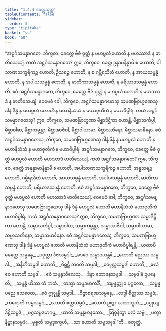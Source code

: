 ```yaml
---
title: "1.4.4 ခေတ္တသုတ္တ"
tableOfContents: false
sidebar:
  order: 5
type: "tipitaka"
basket: "su"
book: "a8"
---
```



<DynamicBreadcrumb />

<Division number="34" book="a8">

<Paragraph number="328" book="a8">
“အဋ္ဌင်္ဂသမန္နာဂတေ, ဘိက္ခဝေ, ခေတ္တေ ဗီဇံ ဝုတ္တံ န မဟပ္ဖလံ ဟောတိ န မဟဿာဒံ န ဖာတိသေယျံ. ကထံ အဋ္ဌင်္ဂသမန္နာဂတေ? ဣဓ, ဘိက္ခဝေ, ခေတ္တံ ဥန္နာမနိန္နာမိ စ ဟောတိ, ပါသာဏသက္ခရိကဉ္စ ဟောတိ, ဦသရဉ္စ ဟောတိ, န စ ဂမ္ဘီရသိတံ ဟောတိ, န အာယသမ္ပန္နံ ဟောတိ, န အပါယသမ္ပန္နံ ဟောတိ, န မာတိကာသမ္ပန္နံ ဟောတိ, န မရိယာဒသမ္ပန္နံ ဟောတိ. ဧဝံ အဋ္ဌင်္ဂသမန္နာဂတေ, ဘိက္ခဝေ, ခေတ္တေ ဗီဇံ ဝုတ္တံ န မဟပ္ဖလံ ဟောတိ န မဟဿာဒံ န ဖာတိသေယျံ.
</Paragraph>

<Paragraph number="329" book="a8">
ဧဝမေဝံ ခေါ, ဘိက္ခဝေ, အဋ္ဌင်္ဂသမန္နာဂတေသု သမဏဗြာဟ္မဏေသု ဒါနံ ဒိန္နံ န မဟပ္ဖလံ ဟောတိ န မဟာနိသံသံ န မဟာဇုတိကံ န မဟာဝိပ္ဖါရံ. ကထံ အဋ္ဌင်္ဂသမန္နာဂတေသု? ဣဓ, ဘိက္ခဝေ, သမဏဗြာဟ္မဏာ မိစ္ဆာဒိဋ္ဌိကာ ဟောန္တိ, မိစ္ဆာသင်္ကပ္ပါ, မိစ္ဆာဝါစာ, မိစ္ဆာကမ္မန္တာ, မိစ္ဆာအာဇီဝါ, မိစ္ဆာဝါယာမာ, မိစ္ဆာသတိနော, မိစ္ဆာသမာဓိနော. ဧဝံ အဋ္ဌင်္ဂသမန္နာဂတေသု, ဘိက္ခဝေ, သမဏဗြာဟ္မဏေသု ဒါနံ ဒိန္နံ န မဟပ္ဖလံ ဟောတိ န မဟာနိသံသံ န မဟာဇုတိကံ န မဟာဝိပ္ဖါရံ.
</Paragraph>

<Paragraph number="330" book="a8">
အဋ္ဌင်္ဂသမန္နာဂတေ, ဘိက္ခဝေ, ခေတ္တေ ဗီဇံ ဝုတ္တံ မဟပ္ဖလံ ဟောတိ မဟဿာဒံ ဖာတိသေယျံ. ကထံ အဋ္ဌင်္ဂသမန္နာဂတေ? ဣဓ, ဘိက္ခဝေ, ခေတ္တံ အနုန္နာမာနိန္နာမိ စ ဟောတိ, အပါသာဏသက္ခရိကဉ္စ ဟောတိ, အနူသရဉ္စ ဟောတိ, ဂမ္ဘီရသိတံ ဟောတိ, အာယသမ္ပန္နံ ဟောတိ, အပါယသမ္ပန္နံ ဟောတိ, မာတိကာသမ္ပန္နံ ဟောတိ, မရိယာဒသမ္ပန္နံ ဟောတိ. ဧဝံ အဋ္ဌင်္ဂသမန္နာဂတေ, ဘိက္ခဝေ, ခေတ္တေ ဗီဇံ ဝုတ္တံ မဟပ္ဖလံ ဟောတိ မဟဿာဒံ ဖာတိသေယျံ.
</Paragraph>

<Paragraph number="331" book="a8">
ဧဝမေဝံ ခေါ, ဘိက္ခဝေ, အဋ္ဌင်္ဂသမန္နာဂတေသု သမဏဗြာဟ္မဏေသု ဒါနံ ဒိန္နံ မဟပ္ဖလံ ဟောတိ မဟာနိသံသံ မဟာဇုတိကံ မဟာဝိပ္ဖါရံ. ကထံ အဋ္ဌင်္ဂသမန္နာဂတေသု? ဣဓ, ဘိက္ခဝေ, သမဏဗြာဟ္မဏာ သမ္မာဒိဋ္ဌိကာ ဟောန္တိ, သမ္မာသင်္ကပ္ပါ, သမ္မာဝါစာ, သမ္မာကမ္မန္တာ, သမ္မာအာဇီဝါ, သမ္မာဝါယာမာ, သမ္မာသတိနော, သမ္မာသမာဓိနော. ဧဝံ အဋ္ဌင်္ဂသမန္နာဂတေသု, ဘိက္ခဝေ, သမဏဗြာဟ္မဏေသု ဒါနံ ဒိန္နံ မဟပ္ဖလံ ဟောတိ မဟာနိသံသံ မဟာဇုတိကံ မဟာဝိပ္ဖါရန္တိ.
</Paragraph>

<Paragraph number="332" type="verses" book="a8">
_ယထာပိ ခေတ္တေ သမ္ပန္နေ,_  
_ပဝုတ္တာ ဗီဇသမ္ပဒါ;_  
_ဒေဝေ သမ္ပာဒယန္တမှိ,_  
_ဟောတိ ဓညဿ သမ္ပဒါ._  

</Paragraph>

<Paragraph number="333" type="verses" book="a8">
_အနီတိသမ္ပဒါ ဟောတိ,_  
_ဝိရူဠှီ ဘဝတိ သမ္ပဒါ;_  
_ဝေပုလ္လသမ္ပဒါ ဟောတိ,_  
_ဖလံ ဝေ ဟောတိ သမ္ပဒါ._  

</Paragraph>

<Paragraph number="334" type="verses" book="a8">
_ဧဝံ သမ္ပန္နသီလေသု,_  
_ဒိန္နာ ဘောဇနသမ္ပဒါ;_  
_သမ္ပဒါနံ ဥပနေတိ,_  
_သမ္ပန္နံ ဟိဿ တံ ကတံ._  

</Paragraph>

<Paragraph number="335" type="verses" book="a8">
_တသ္မာ သမ္ပဒမာကင်္ခီ,_  
_သမ္ပန္နတ္ထူဓ ပုဂ္ဂလော;_  
_သမ္ပန္နပညေ သေဝေထ,_  
_ဧဝံ ဣဇ္ဈန္တိ သမ္ပဒါ._  

</Paragraph>

<Paragraph number="336" type="verses" book="a8">
_ဝိဇ္ဇာစရဏသမ္ပန္နေ,_  
_လဒ္ဓါ စိတ္တဿ သမ္ပဒံ;_  
_ကရောတိ ကမ္မသမ္ပဒံ,_  
_လဘတိ စတ္ထသမ္ပဒံ._  

</Paragraph>

<Paragraph number="337" type="verses" book="a8">
_လောကံ ဉတွာ ယထာဘူတံ,_  
_ပပ္ပုယျ ဒိဋ္ဌိသမ္ပဒံ;_  
_မဂ္ဂသမ္ပဒမာဂမ္မ,_  
_ယာတိ သမ္ပန္နမာနသော._  

</Paragraph>

<Paragraph number="338" type="verses" book="a8">
_ဩဓုနိတွာ မလံ သဗ္ဗံ,_  
_ပတွာ နိဗ္ဗာနသမ္ပဒံ;_  
_မုစ္စတိ သဗ္ဗဒုက္ခေဟိ,_  
_သာ ဟောတိ သဗ္ဗသမ္ပဒါ”တိ._  


</Paragraph>
</Division>

<Paragraph number="339" type="center" book="a8">
စတုတ္ထံ.
</Paragraph>
